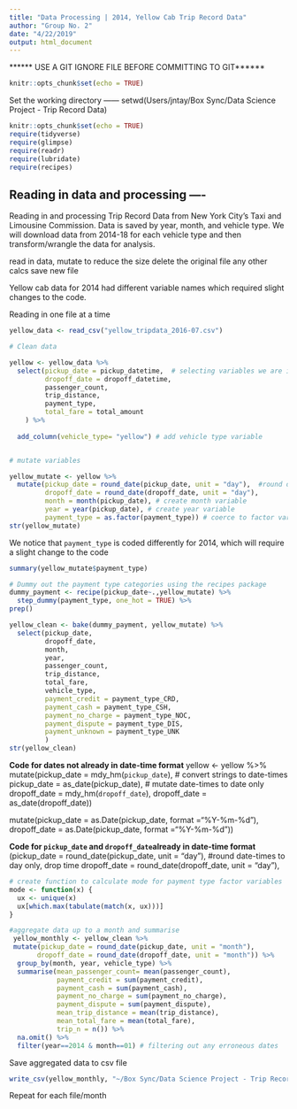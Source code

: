 ```yaml
---
title: "Data Processing | 2014, Yellow Cab Trip Record Data"
author: "Group No. 2"
date: "4/22/2019"
output: html_document
---
```


****** USE A GIT IGNORE FILE BEFORE COMMITTING TO GIT******
```r
knitr::opts_chunk$set(echo = TRUE)
```


Set the working directory ------
setwd(Users/jntay/Box Sync/Data Science Project - Trip Record Data)


```r
knitr::opts_chunk$set(echo = TRUE)
require(tidyverse)
require(glimpse)
require(readr)
require(lubridate)
require(recipes)
```


## Reading in data and processing ----
Reading in and processing Trip Record Data from New York City's Taxi and Limousine Commission. Data is saved by year, month, and vehicle type. We will download data from 2014-18 for each vehicle type and then transform/wrangle the data for analysis.

read in data,
mutate to reduce the size
delete the original file
any other calcs
save new file

Yellow cab data for 2014 had different variable names which required slight changes to the code.


Reading in one file at a time
```r
yellow_data <- read_csv("yellow_tripdata_2016-07.csv")

```

```r
# Clean data

yellow <- yellow_data %>%  
  select(pickup_date = pickup_datetime,  # selecting variables we are interested in and renaming
         dropoff_date = dropoff_datetime,
         passenger_count,
         trip_distance,
         payment_type,
         total_fare = total_amount
    ) %>%
  
  add_column(vehicle_type= "yellow") # add vehicle type variable


# mutate variables

yellow_mutate <- yellow %>%
  mutate(pickup_date = round_date(pickup_date, unit = "day"),  #round date-times to day only, drop time
         dropoff_date = round_date(dropoff_date, unit = "day"),
         month = month(pickup_date), # create month variable
         year = year(pickup_date), # create year variable
         payment_type = as.factor(payment_type)) # coerce to factor variable
str(yellow_mutate)
```

We notice that `payment_type` is coded differently for 2014, which will require a slight change to the code
```r
summary(yellow_mutate$payment_type)
```


```r
# Dummy out the payment type categories using the recipes package
dummy_payment <- recipe(pickup_date~.,yellow_mutate) %>%
  step_dummy(payment_type, one_hot = TRUE) %>%  
prep()

yellow_clean <- bake(dummy_payment, yellow_mutate) %>%
  select(pickup_date,
         dropoff_date,
         month,
         year,
         passenger_count,
         trip_distance,
         total_fare,
         vehicle_type,
         payment_credit = payment_type_CRD,
         payment_cash = payment_type_CSH,
         payment_no_charge = payment_type_NOC,
         payment_dispute = payment_type_DIS,
         payment_unknown = payment_type_UNK
         )
str(yellow_clean)
```



**Code for dates not already in date-time format**
yellow <- yellow %>%
  mutate(pickup_date = mdy_hm(`pickup_date`),    # convert strings to date-times
         pickup_date = as_date(pickup_date),   # mutate date-times to date only
         dropoff_date = mdy_hm(`dropoff_date`),
         dropoff_date = as_date(dropoff_date))

mutate(pickup_date = as.Date(pickup_date, format ="%Y-%m-%d"),
         dropoff_date = as.Date(pickup_date, format ="%Y-%m-%d"))
         
**Code for `pickup_date` and `dropoff_date`already in date-time format**
(pickup_date = round_date(pickup_date, unit = "day"),  #round date-times to day only, drop time
         dropoff_date = round_date(dropoff_date, unit = "day"),


```r
# create function to calculate mode for payment type factor variables
mode <- function(x) {
  ux <- unique(x)
  ux[which.max(tabulate(match(x, ux)))]
}
```


```r
#aggregate data up to a month and summarise
 yellow_monthly <- yellow_clean %>%
 mutate(pickup_date = round_date(pickup_date, unit = "month"),
       dropoff_date = round_date(dropoff_date, unit = "month")) %>%
  group_by(month, year, vehicle_type) %>%
  summarise(mean_passenger_count= mean(passenger_count), 
            payment_credit = sum(payment_credit),
            payment_cash = sum(payment_cash),
            payment_no_charge = sum(payment_no_charge),
            payment_dispute = sum(payment_dispute),
            mean_trip_distance = mean(trip_distance),
            mean_total_fare = mean(total_fare),
            trip_n = n()) %>% 
  na.omit() %>%
  filter(year==2014 & month==01) # filtering out any erroneous dates


```

Save aggregated data to csv file
```r
write_csv(yellow_monthly, "~/Box Sync/Data Science Project - Trip Record Data/Yellow Clean/clean-yellow-2014-01.csv")

```

Repeat for each file/month